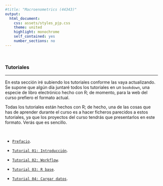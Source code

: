 ```yaml
---
#title: "Macroenometrics (44343)"
output:
  html_document:
    css: assets/styles_pjp.css
    theme: united
    highlight: monochrome 
    self_contained: yes
    number_sections: no
---
```


<br>

### Tutoriales

-------------------

En esta sección iré subiendo los tutoriales conforme las vaya actualizando. Se supone que algún día juntaré todos los tutoriales en un `bookdown`, una especie de libro electrónico hecho con R; de momento, para la web del curso prefiero el formato actual.

Todas los tutoriales están hechos con R; de hecho, una de las cosas que has de aprender durante el curso es a hacer ficheros parecidos a estos tutoriales, ya que los proyectos del curso tendrás que presentarlos en este formato. Verás que es sencillo.

<br>

- [`Prefacio`](./tutoriales/tt_00_prefacio_v3.html){target="_blank"}. 


- [`Tutorial 01: Introducción`](./tutoriales/tt_01_introduccion_v4.html){target="_blank"}. 


- [`Tutorial 02: Workflow`](./tutoriales/tt_02_primeros-pasos-con-R_v2.html){target="_blank"}. 


- [`Tutorial 03: R base`](./tutoriales/tt_03_R-base_v5.html){target="_blank"}. 


- [`Tutorial 04: Cargar datos`](./tutoriales/tt_04_cargar_datos_v8.html){target="_blank"}. 


<br><br>
